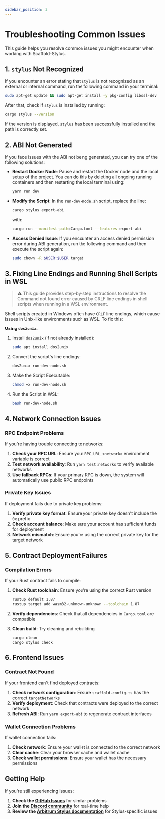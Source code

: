 ```yaml
---
sidebar_position: 3
---
```


# Troubleshooting Common Issues

This guide helps you resolve common issues you might encounter when working with Scaffold-Stylus.

## 1. `stylus` Not Recognized

If you encounter an error stating that `stylus` is not recognized as an external or internal command, run the following command in your terminal:

```bash
sudo apt-get update && sudo apt-get install -y pkg-config libssl-dev
```

After that, check if `stylus` is installed by running:

```bash
cargo stylus --version
```

If the version is displayed, `stylus` has been successfully installed and the path is correctly set.

## 2. ABI Not Generated

If you face issues with the ABI not being generated, you can try one of the following solutions:

- **Restart Docker Node**: Pause and restart the Docker node and the local setup of the project. You can do this by deleting all ongoing running containers and then restarting the local terminal using:
  ```bash
  yarn run dev
  ```
- **Modify the Script**: In the `run-dev-node.sh` script, replace the line:

  ```bash
  cargo stylus export-abi
  ```

  with:

  ```bash
  cargo run --manifest-path=Cargo.toml --features export-abi
  ```

- **Access Denied Issue**: If you encounter an access denied permission error during ABI generation, run the following command and then execute the script again:
  ```bash
  sudo chown -R $USER:$USER target
  ```

## 3. Fixing Line Endings and Running Shell Scripts in WSL

> ⚠️ This guide provides step-by-step instructions to resolve the Command not found error caused by CRLF line endings in shell scripts when running in a WSL environment.

Shell scripts created in Windows often have `CRLF` line endings, which cause issues in Unix-like environments such as WSL. To fix this:

**Using `dos2unix`:**

1. Install `dos2unix` (if not already installed):

   ```bash
   sudo apt install dos2unix
   ```

2. Convert the script's line endings:

   ```bash
   dos2unix run-dev-node.sh
   ```

3. Make the Script Executable:

   ```bash
   chmod +x run-dev-node.sh
   ```

4. Run the Script in WSL:
   ```bash
   bash run-dev-node.sh
   ```

## 4. Network Connection Issues

### RPC Endpoint Problems

If you're having trouble connecting to networks:

1. **Check your RPC URL**: Ensure your `RPC_URL_<network>` environment variable is correct
2. **Test network availability**: Run `yarn test:networks` to verify available networks
3. **Use fallback RPCs**: If your primary RPC is down, the system will automatically use public RPC endpoints

### Private Key Issues

If deployment fails due to private key problems:

1. **Verify private key format**: Ensure your private key doesn't include the `0x` prefix
2. **Check account balance**: Make sure your account has sufficient funds for deployment
3. **Network mismatch**: Ensure you're using the correct private key for the target network

## 5. Contract Deployment Failures

### Compilation Errors

If your Rust contract fails to compile:

1. **Check Rust toolchain**: Ensure you're using the correct Rust version

   ```bash
   rustup default 1.87
   rustup target add wasm32-unknown-unknown --toolchain 1.87
   ```

2. **Verify dependencies**: Check that all dependencies in `Cargo.toml` are compatible
3. **Clean build**: Try cleaning and rebuilding
   ```bash
   cargo clean
   cargo stylus check
   ```

## 6. Frontend Issues

### Contract Not Found

If your frontend can't find deployed contracts:

1. **Check network configuration**: Ensure `scaffold.config.ts` has the correct `targetNetworks`
2. **Verify deployment**: Check that contracts were deployed to the correct network
3. **Refresh ABI**: Run `yarn export-abi` to regenerate contract interfaces

### Wallet Connection Problems

If wallet connection fails:

1. **Check network**: Ensure your wallet is connected to the correct network
2. **Clear cache**: Clear your browser cache and wallet cache
3. **Check wallet permissions**: Ensure your wallet has the necessary permissions

## Getting Help

If you're still experiencing issues:

1. **Check the [GitHub Issues](https://github.com/Arb-Stylus/scaffold-stylus/issues)** for similar problems
2. **Join the [Discord community](https://discord.com/invite/arbitrum)** for real-time help
3. **Review the [Arbitrum Stylus documentation](https://docs.arbitrum.io/stylus/)** for Stylus-specific issues
